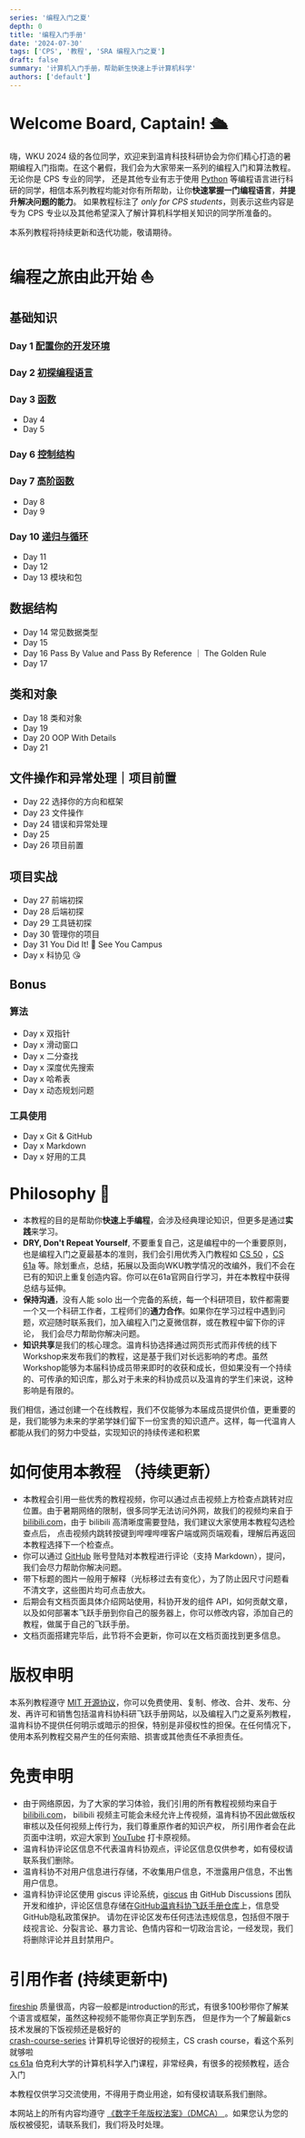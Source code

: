 ```yaml
---
series: '编程入门之夏'
depth: 0
title: '编程入门手册'
date: '2024-07-30'
tags: ['CPS', '教程', 'SRA 编程入门之夏']
draft: false
summary: '计算机入门手册，帮助新生快速上手计算机科学'
authors: ['default']
---
```



# Welcome Board, Captain! 🛳️

嗨，WKU 2024 级的各位同学，欢迎来到温肯科技科研协会为你们精心打造的暑期编程入门指南。在这个暑假，我们会为大家带来一系列的编程入门和算法教程。无论你是 CPS 专业的同学，
还是其他专业有志于使用 [Python](https://python.org) 等编程语言进行科研的同学，相信本系列教程均能对你有所帮助，让你**快速掌握一门编程语言**，**并提升解决问题的能力**。
如果教程标注了 _only for CPS students_，则表示这些内容是专为 CPS 专业以及其他希望深入了解计算机科学相关知识的同学所准备的。

本系列教程将持续更新和迭代功能，敬请期待。

<Divider />

# 编程之旅由此开始 ⛵️

## 基础知识

### Day 1 [配置你的开发环境](/blog/programming-tutorial-for-freshman/configure-your-computer)

### Day 2 [初探编程语言](/blog/programming-tutorial-for-freshman/programming-language)

### Day 3 [函数](/blog/programming-tutorial-for-freshman/python-functions)

- Day 4
- Day 5

### Day 6 [控制结构](/blog/programming-tutorial-for-freshman/control-structure)

### Day 7 [高阶函数](/blog/programming-tutorial-for-freshman/higher-order-function)

- Day 8
- Day 9

### Day 10 [递归与循环](/blog/programming-tutorial-for-freshman/recursive-loop-structure)

- Day 11
- Day 12
- Day 13 模块和包

## 数据结构

- Day 14 常见数据类型
- Day 15
- Day 16 Pass By Value and Pass By Reference ｜ The Golden Rule
- Day 17

## 类和对象

- Day 18 类和对象
- Day 19
- Day 20 OOP With Details
- Day 21

## 文件操作和异常处理｜项目前置

- Day 22 选择你的方向和框架
- Day 23 文件操作
- Day 24 错误和异常处理
- Day 25
- Day 26 项目前置

## 项目实战

- Day 27 前端初探
- Day 28 后端初探
- Day 29 工具链初探
- Day 30 管理你的项目
- Day 31 You Did It! 🎉 See You Campus
- Day x 科协见 😘

## Bonus

### 算法

- Day x 双指针
- Day x 滑动窗口
- Day x 二分查找
- Day x 深度优先搜索
- Day x 哈希表
- Day x 动态规划问题

### 工具使用

- Day x Git & GitHub
- Day x Markdown
- Day x 好用的工具

<Divider />

# Philosophy 📜

- 本教程的目的是帮助你**快速上手编程**，会涉及经典理论知识，但更多是通过**实践**来学习。
- **DRY, Don't Repeat Yourself**, 不要重复自己，这是编程中的一个重要原则，也是编程入门之夏最基本的准则，我们会引用优秀入门教程如 [CS 50](https://pll.harvard.edu/course/cs50-introduction-computer-science)
  ，[CS 61a](https://cs61a.org/) 等。除划重点，总结，拓展以及面向WKU教学情况的改编外，我们不会在已有的知识上重复创造内容。你可以在61a官网自行学习，并在本教程中获得总结与延伸。
- **保持沟通**，没有人能 solo 出一个完备的系统，每一个科研项目，软件都需要一个又一个科研工作者，工程师们的**通力合作**。如果你在学习过程中遇到问题，欢迎随时联系我们，加入编程入门之夏微信群，或在教程中留下你的评论，
  我们会尽力帮助你解决问题。
- **知识共享**是我们的核心理念。温肯科协选择通过网页形式而非传统的线下Workshop来发布我们的教程，这是基于我们对长远影响的考虑。虽然Workshop能够为本届科协成员带来即时的收获和成长，但如果没有一个持续的、可传承的知识库，那么对于未来的科协成员以及温肯的学生们来说，这种影响是有限的。

我们相信，通过创建一个在线教程，我们不仅能够为本届成员提供价值，更重要的是，我们能够为未来的学弟学妹们留下一份宝贵的知识遗产。这样，每一代温肯人都能从我们的努力中受益，实现知识的持续传递和积累

<Divider />

# 如何使用本教程 （持续更新）

- 本教程会引用一些优秀的教程视频，你可以通过点击视频上方检查点跳转对应位置。由于暑期网络的限制，很多同学无法访问外网，故我们的视频均来自于 [bilibili.com](https://bilibili.com)，由于 bilibili 高清晰度需要登陆，我们建议大家使用本教程勾选检查点后，
  点击视频内跳转按键到哔哩哔哩客户端或网页端观看，理解后再返回本教程选择下一个检查点。
- 你可以通过 [GitHub](https://github.com) 账号登陆对本教程进行评论（支持 Markdown），提问，我们会尽力帮助你解决问题。
- 带下标题的图片一般用于解释（光标移过去有变化），为了防止因尺寸问题看不清文字，这些图片均可点击放大。
- 后期会有文档页面具体介绍网站使用，科协开发的组件 API，如何贡献文章，以及如何部署本飞跃手册到你自己的服务器上，你可以修改内容，添加自己的教程，做属于自己的飞跃手册。
- 文档页面搭建完毕后，此节将不会更新，你可以在文档页面找到更多信息。

<Divider />

# 版权申明

本系列教程遵守 [MIT 开源协议](https://opensource.org/licenses/MIT)，你可以免费使用、复制、修改、合并、发布、分发、再许可和销售包括温肯科协科研飞跃手册网站，以及编程入门之夏系列教程，
温肯科协不提供任何明示或暗示的担保，特别是非侵权性的担保。在任何情况下，使用本系列教程交易产生的任何索赔、损害或其他责任不承担责任。

# 免责申明

- 由于网络原因，为了大家的学习体验，我们引用的所有教程视频均来自于 [bilibili.com](https://bilibili.com)，
  bilibili 视频主可能会未经允许上传视频，温肯科协不因此做版权审核以及任何视频上传行为，我们尊重原作者的知识产权，
  所引用作者会在此页面中注明，欢迎大家到 [YouTube](https://youtube.com) 打卡原视频。
- 温肯科协评论区信息不代表温肯科协观点，评论区信息仅供参考，如有侵权请联系我们删除。
- 温肯科协不对用户信息进行存储，不收集用户信息，不泄露用户信息，不出售用户信息。
- 温肯科协评论区使用 giscus 评论系统，[giscus](https://github.com/giscus/giscus) 由 GitHub Discussions 团队开发和维护，评论区信息存储在[GitHub温肯科协飞跃手册仓库](https://github.com/WKU-SRA/WKU-WIKI/discussions)上，信息受GitHub隐私政策保护。
  请勿在评论区发布任何违法违规信息，包括但不限于歧视言论、分裂言论、暴力言论、色情内容和一切政治言论，一经发现，我们将删除评论并且封禁用户。

# 引用作者 (持续更新中)

[fireship](https://fireship.io) 质量很高，内容一般都是introduction的形式，有很多100秒带你了解某个语言或框架，虽然这种视频不能带你真正学到东西，
但是作为一个了解最新cs技术发展的下饭视频还是极好的  
[crash-course-series](https://www.youtube.com/playlist?list=PL8dPuuaLjXtNlUrzyH5r6jN9ulI) 计算机导论很好的视频主，CS crash course，看这个系列就够啦  
[cs 61a](https://cs61a.org/) 伯克利大学的计算机科学入门课程，非常经典，有很多的视频教程，适合入门

本教程仅供学习交流使用，不得用于商业用途，如有侵权请联系我们删除。

<Divider />

<div className="mt-16 text-muted-foreground">
  本网站上的所有内容均遵守
  <a href="https://www.congress.gov/bill/105th-congress/house-bill/2281">
    《数字千年版权法案》（DMCA）
  </a>
  。如果您认为您的版权被侵犯，请联系我们，我们将及时处理。
</div>
